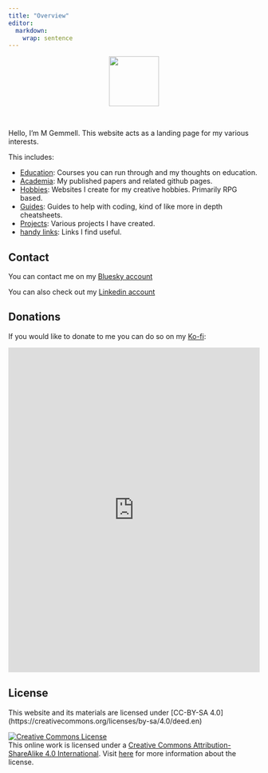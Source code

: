 ```yaml
---
title: "Overview"
editor: 
  markdown: 
    wrap: sentence
---
```


<center>
![](images/game_of_life_2.png){style="width:100px"}
</center>

<br>

Hello, I'm M Gemmell. This website acts as a landing page for my various interests. 

This includes:

- [Education](./education.qmd): Courses you can run through and my thoughts on education.
- [Academia](./academia.qmd): My published papers and related github pages.
- [Hobbies](./hobbies.qmd): Websites I create for my creative hobbies. Primarily RPG based.
- [Guides](./guides.qmd): Guides to help with coding, kind of like more in depth cheatsheets.
- [Projects](./projects.qmd): Various projects I have created.
- [handy links](./handy_links.qmd): Links I find useful.

## Contact

You can contact me on my [Bluesky account](https://bsky.app/profile/m-gemmell.bsky.social)

You can also check out my [Linkedin account](https://www.linkedin.com/in/mattie-matthew-gemmell-b562a0b8/)

## Donations

If you would like to donate to me you can do so on my [Ko-fi](https://ko-fi.com/waveofinspiration):

<p align="center"><iframe id='kofiframe' src='https://ko-fi.com/waveofinspiration/?hidefeed=true&widget=true&embed=true&preview=true' style='border:none;width:100%;padding:0px' height='650' title='waveofinspiration'></iframe>

## License {.unnumbered}

This website and its materials are licensed under \[CC-BY-SA 4.0\](https://creativecommons.org/licenses/by-sa/4.0/deed.en)

<a rel="license" href="https://creativecommons.org/licenses/by-sa/4.0/"><img src="https://licensebuttons.net/l/by-sa/4.0/88x31.png" alt="Creative Commons License" style="border-width:0"/></a><br />This online work is licensed under a <a rel="license" href="https://creativecommons.org/licenses/by-sa/4.0/">Creative Commons Attribution-ShareAlike 4.0 International</a>.
Visit [here](https://github.com/rstudio-education/datascience-box/blob/master/LICENSE.md) for more information about the license.
